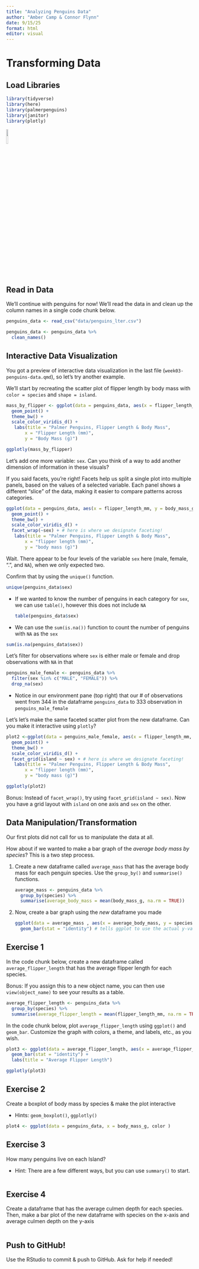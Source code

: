 ```yaml
---
title: "Analyzing Penguins Data"
author: "Amber Camp & Connor Flynn"
date: 9/15/25
format: html
editor: visual
---
```


# Transforming Data

## Load Libraries

```r
library(tidyverse) 
library(here)
library(palmerpenguins)
library(janitor)
library(plotly)
```

![](https://allisonhorst.github.io/palmerpenguins/logo.png){width="10%"}

## Read in Data

We'll continue with penguins for now! We'll read the data in and clean up the column names in a single code chunk below.

```r
penguins_data <- read_csv("data/penguins_lter.csv")

penguins_data <- penguins_data %>% 
  clean_names()
```

## Interactive Data Visualization

You got a preview of interactive data visualization in the last file (`week03-penguins-data.qmd`), so let's try another example.

We'll start by recreating the scatter plot of flipper length by body mass with `color = species` and `shape = island`.

```r
mass_by_flipper <- ggplot(data = penguins_data, aes(x = flipper_length_mm, y = body_mass_g, color = species, shape = island)) +
  geom_point() +
  theme_bw() +
  scale_color_viridis_d() +
   labs(title = "Palmer Penguins, Flipper Length & Body Mass",
       x = "Flipper Length (mm)",
       y = "Body Mass (g)")

ggplotly(mass_by_flipper)
```

Let's add one more variable: `sex`. Can you think of a way to add another dimension of information in these visuals?

If you said facets, you're right! Facets help us split a single plot into multiple panels, based on the values of a selected variable. Each panel shows a different “slice” of the data, making it easier to compare patterns across categories.

```r
ggplot(data = penguins_data, aes(x = flipper_length_mm, y = body_mass_g, color = species, shape = island)) +
  geom_point() +
  theme_bw() +
  scale_color_viridis_d() +
  facet_wrap(~sex) + # here is where we designate faceting!
   labs(title = "Palmer Penguins, Flipper Length & Body Mass",
       x = "flipper length (mm)",
       y = "body mass (g)")

```

Wait. There appear to be four levels of the variable `sex` here (male, female, ".", and `NA`), when we only expected two.

Confirm that by using the `unique()` function.

```r
unique(penguins_data$sex)
```

-   If we wanted to know the number of penguins in each category for `sex`, we can use `table()`, however this does not include `NA`

    ```r
    table(penguins_data$sex)
    ```

-   We can use the `sum(is.na())` function to count the number of penguins with `NA` as the `sex`

```r
sum(is.na(penguins_data$sex))
```

Let's filter for observations where `sex` is either male or female and drop observations with `NA` in that

```r
penguins_male_female <- penguins_data %>% 
  filter(sex %in% c("MALE", "FEMALE")) %>% 
  drop_na(sex)
```

-   Notice in our environment pane (top right) that our \# of observations went from 344 in the dataframe `penguins_data` to 333 observation in `penguins_male_female`

Let's let's make the same faceted scatter plot from the new dataframe. Can you make it interactive using `plotly`?

```r
plot2 <-ggplot(data = penguins_male_female, aes(x = flipper_length_mm, y = body_mass_g, color = species, shape = island)) +
  geom_point() +
  theme_bw() +
  scale_color_viridis_d() +
  facet_grid(island ~ sex) + # here is where we designate faceting!
   labs(title = "Palmer Penguins, Flipper Length & Body Mass",
       x = "flipper length (mm)",
       y = "body mass (g)")

ggplotly(plot2)

```

Bonus: Instead of `facet_wrap()`, try using `facet_grid(island ~ sex)`. Now you have a grid layout with `island` on one axis and `sex` on the other.

## Data Manipulation/Transformation

Our first plots did not call for us to manipulate the data at all.

How about if we wanted to make a bar graph of the *average body mass by species*? This is a two step process.

1.  Create a new dataframe called `average_mass` that has the average body mass for each penguin species. Use the `group_by()` and `summarise()` functions.

    ```r
    average_mass <- penguins_data %>% 
      group_by(species) %>% 
      summarise(average_body_mass = mean(body_mass_g, na.rm = TRUE))
    ```

2.  Now, create a bar graph using the *new* dataframe you made

    ```r
    ggplot(data = average_mass , aes(x = average_body_mass, y = species)) + # fill in the blanks
      geom_bar(stat = "identity") # tells ggplot to use the actual y-values from your data, instead of counting the number of rows like a typical bar plot does
    ```

## Exercise 1

In the code chunk below, create a new dataframe called `average_flipper_length` that has the average flipper length for each species.

Bonus: If you assign this to a new object name, you can then use `view(object_name)` to see your results as a table.

```r
average_flipper_length <- penguins_data %>% 
  group_by(species) %>% 
  summarise(average_flipper_length = mean(flipper_length_mm, na.rm = TRUE))
```

In the code chunk below, plot `average_flipper_length` using `ggplot()` and `geom_bar`. Customize the graph with colors, a theme, and labels, etc., as you wish.

```r
plot3 <- ggplot(data = average_flipper_length, aes(x = average_flipper_length, y = species, color = species))+
  geom_bar(stat = "identity") +
  labs(title = "Average Flipper Length")

ggplotly(plot3)

```

## Exercise 2

Create a boxplot of body mass by species & make the plot interactive

-   Hints: `geom_boxplot()`, `ggplotly()`

```r
plot4 <- ggplot(data = penguins_data, x = body_mass_g, color )

```

## Exercise 3

How many penguins live on each Island?

-   Hint: There are a few different ways, but you can use `summary()` to start.

```r


```

## Exercise 4

Create a dataframe that has the average culmen depth for each species. Then, make a bar plot of the new dataframe with species on the x-axis and average culmen depth on the y-axis

```r


```

## Push to GitHub!

Use the RStudio to commit & push to GitHub. Ask for help if needed!
